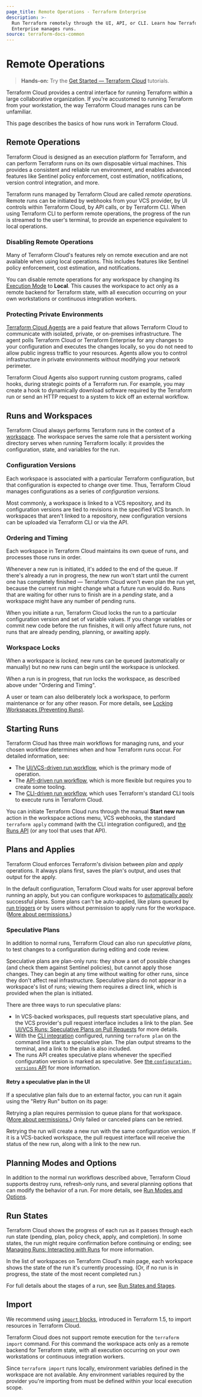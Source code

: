 ```yaml
---
page_title: Remote Operations - Terraform Enterprise
description: >-
  Run Terraform remotely through the UI, API, or CLI. Learn how Terraform
  Enterprise manages runs.
source: terraform-docs-common
---
```


# Remote Operations

> **Hands-on:** Try the [Get Started — Terraform Cloud](/terraform/tutorials/cloud-get-started?utm_source=WEBSITE&utm_medium=WEB_IO&utm_offer=ARTICLE_PAGE&utm_content=DOCS) tutorials.

Terraform Cloud provides a central interface for running Terraform within a large collaborative organization. If you're accustomed to running Terraform from your workstation, the way Terraform Cloud manages runs can be unfamiliar.

This page describes the basics of how runs work in Terraform Cloud.

## Remote Operations

Terraform Cloud is designed as an execution platform for Terraform, and can perform Terraform runs on its own disposable virtual machines. This provides a consistent and reliable run environment, and enables advanced features like Sentinel policy enforcement, cost estimation, notifications, version control integration, and more.

Terraform runs managed by Terraform Cloud are called _remote operations._ Remote runs can be initiated by webhooks from your VCS provider, by UI controls within Terraform Cloud, by API calls, or by Terraform CLI. When using Terraform CLI to perform remote operations, the progress of the run is streamed to the user's terminal, to provide an experience equivalent to local operations.

### Disabling Remote Operations

[execution_mode]: /terraform/enterprise/workspaces/settings#execution-mode

Many of Terraform Cloud's features rely on remote execution and are not available when using local operations. This includes features like Sentinel policy enforcement, cost estimation, and notifications.

You can disable remote operations for any workspace by changing its [Execution Mode][execution_mode] to **Local**. This causes the workspace to act only as a remote backend for Terraform state, with all execution occurring on your own workstations or continuous integration workers.

### Protecting Private Environments

[Terraform Cloud Agents](/terraform/cloud-docs/agents) are a paid feature that allows Terraform Cloud to communicate with isolated, private, or on-premises infrastructure. The agent polls Terraform Cloud or Terraform Enterprise for any changes to your configuration and executes the changes locally, so you do not need to allow public ingress traffic to your resources. Agents allow you to control infrastructure in private environments without modifying your network perimeter.

Terraform Cloud Agents also support running custom programs, called hooks, during strategic points of a Terraform run. For example, you may create a hook to dynamically download software required by the Terraform run or send an HTTP request to a system to kick off an external workflow.

## Runs and Workspaces

Terraform Cloud always performs Terraform runs in the context of a [workspace](/terraform/enterprise/run/remote-operations). The workspace serves the same role that a persistent working directory serves when running Terraform locally: it provides the configuration, state, and variables for the run.

### Configuration Versions

Each workspace is associated with a particular Terraform configuration, but that configuration is expected to change over time. Thus, Terraform Cloud manages configurations as a series of _configuration versions._

Most commonly, a workspace is linked to a VCS repository, and its configuration versions are tied to revisions in the specified VCS branch. In workspaces that aren't linked to a repository, new configuration versions can be uploaded via Terraform CLI or via the API.

### Ordering and Timing

Each workspace in Terraform Cloud maintains its own queue of runs, and processes those runs in order.

Whenever a new run is initiated, it's added to the end of the queue. If there's already a run in progress, the new run won't start until the current one has completely finished — Terraform Cloud won't even plan the run yet, because the current run might change what a future run would do. Runs that are waiting for other runs to finish are in a _pending_ state, and a workspace might have any number of pending runs.

When you initiate a run, Terraform Cloud locks the run to a particular configuration version and set of variable values. If you change variables or commit new code before the run finishes, it will only affect future runs, not runs that are already pending, planning, or awaiting apply.

### Workspace Locks

When a workspace is _locked,_ new runs can be queued (automatically or manually) but no new runs can begin until the workspace is unlocked.

When a run is in progress, that run locks the workspace, as described above under "Ordering and Timing".

A user or team can also deliberately lock a workspace, to perform maintenance or for any other reason. For more details, see [Locking Workspaces (Preventing Runs)](/terraform/enterprise/run/manage#locking-workspaces-preventing-runs-).

## Starting Runs

Terraform Cloud has three main workflows for managing runs, and your chosen workflow determines when and how Terraform runs occur. For detailed information, see:

-   The [UI/VCS-driven run workflow](/terraform/enterprise/run/ui), which is the primary mode of operation.
-   The [API-driven run workflow](/terraform/enterprise/run/api), which is more flexible but requires you to create some tooling.
-   The [CLI-driven run workflow](/terraform/enterprise/run/cli), which uses Terraform's standard CLI tools to execute runs in Terraform Cloud.

You can initiate Terraform Cloud runs through the manual **Start new run** action in the workspace actions menu, VCS webhooks, the standard `terraform apply` command (with the CLI integration configured), and [the Runs API](/terraform/enterprise/api-docs/run) (or any tool that uses that API).

## Plans and Applies

Terraform Cloud enforces Terraform's division between _plan_ and _apply_ operations. It always plans first, saves the plan's output, and uses that output for the apply.

In the default configuration, Terraform Cloud waits for user approval before running an apply, but you can configure workspaces to [automatically apply](/terraform/enterprise/workspaces/settings#auto-apply-and-manual-apply) successful plans. Some plans can't be auto-applied, like plans queued by [run triggers](/terraform/enterprise/workspaces/settings/run-triggers) or by users without permission to apply runs for the workspace. ([More about permissions.](/terraform/enterprise/users-teams-organizations/permissions))

[permissions-citation]: <#intentionally-unused---keep-for-maintainers)>

### Speculative Plans

In addition to normal runs, Terraform Cloud can also run _speculative plans,_ to test changes to a configuration during editing and code review.

Speculative plans are plan-only runs: they show a set of possible changes (and check them against Sentinel policies), but cannot apply those changes. They can begin at any time without waiting for other runs, since they don't affect real infrastructure. Speculative plans do not appear in a workspace's list of runs; viewing them requires a direct link, which is provided when the plan is initiated.

There are three ways to run speculative plans:

-   In VCS-backed workspaces, pull requests start speculative plans, and the VCS provider's pull request interface includes a link to the plan. See [UI/VCS Runs: Speculative Plans on Pull Requests](/terraform/enterprise/run/ui#speculative-plans-on-pull-requests) for more details.
-   With the [CLI integration](/terraform/cli/cloud) configured, running `terraform plan` on the command line starts a speculative plan. The plan output streams to the terminal, and a link to the plan is also included.
-   The runs API creates speculative plans whenever the specified configuration version is marked as speculative. See [the `configuration-versions` API](/terraform/enterprise/api-docs/configuration-versions#create-a-configuration-version) for more information.

#### Retry a speculative plan in the UI

If a speculative plan fails due to an external factor, you can run it again using the "Retry Run" button on its page:

Retrying a plan requires permission to queue plans for that workspace. ([More about permissions.](/terraform/enterprise/users-teams-organizations/permissions)) Only failed or canceled plans can be retried.

[permissions-citation]: #intentionally-unused---keep-for-maintainers

Retrying the run will create a new run with the same configuration version. If it is a VCS-backed workspace, the pull request interface will receive the status of the new run, along with a link to the new run.

## Planning Modes and Options

In addition to the normal run workflows described above, Terraform Cloud supports destroy runs, refresh-only runs, and several planning options that can modify the behavior of a run. For more details, see [Run Modes and Options](/terraform/enterprise/run/modes-and-options).

## Run States

Terraform Cloud shows the progress of each run as it passes through each run state (pending, plan, policy check, apply, and completion). In some states, the run might require confirmation before continuing or ending; see [Managing Runs: Interacting with Runs](/terraform/enterprise/run/manage#interacting-with-runs) for more information.

In the list of workspaces on Terraform Cloud's main page, each workspace shows the state of the run it's currently processing. (Or, if no run is in progress, the state of the most recent completed run.)

For full details about the stages of a run, see [Run States and Stages][].

[Run States and Stages]: /terraform/enterprise/run/states

## Import

We recommend using [`import` blocks](/terraform/language/import), introduced in Terraform 1.5, to import resources in Terraform Cloud.

Terraform Cloud does not support remote execution for the `terraform import` command. For this command the workspace acts only as a remote backend for Terraform state, with all execution occurring on your own workstations or continuous integration workers.

Since `terraform import` runs locally, environment variables defined in the workspace are not available. Any environment variables required by the provider you're importing from must be defined within your local execution scope.
